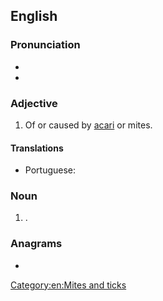 ==English==

===Pronunciation===
* {{IPA|en|/ˈækəɹaɪn/|/ˈækəɹɪn/}}
* {{audio|en|LL-Q1860 (eng)-Vealhurl-acarine.wav|Audio (Southern England)}}

===Adjective===
{{en-adj|-}}

# {{lb|en|medicine}} Of or caused by [[acarus|acari]] or mites.
#: {{ux|en|'''acarine''' diseases}}

====Translations====
{{trans-top|relating to or caused by acari}}
* Portuguese: {{t|pt|acarino}}
{{trans-mid}}
{{trans-bottom}}

===Noun===
{{en-noun}}

# {{lb|en|zoology}} {{synonym of|en|acarid}}.

===Anagrams===
* {{anagrams|en|a=aaceinr|acraein|carinae}}

[[Category:en:Mites and ticks]]